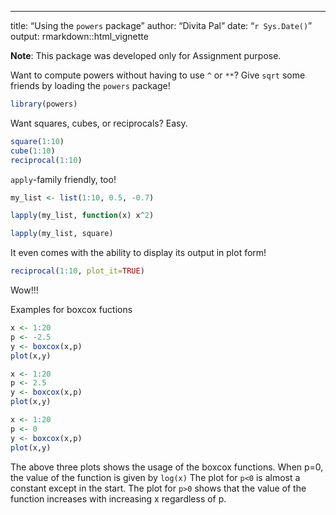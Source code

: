 ---
title: "Using the `powers` package"
author: "Divita Pal"
date: "`r Sys.Date()`"
output: rmarkdown::html_vignette

__Note__: This package was developed only for Assignment purpose.

Want to compute powers without having to use `^` or `**`? Give `sqrt` some friends by loading the `powers` package! 

```r
library(powers)
```

Want squares, cubes, or reciprocals? Easy.

```r
square(1:10)
cube(1:10)
reciprocal(1:10)
```

`apply`-family friendly, too!

```r
my_list <- list(1:10, 0.5, -0.7)

lapply(my_list, function(x) x^2)

lapply(my_list, square)
```

It even comes with the ability to display its output in plot form!

```r
reciprocal(1:10, plot_it=TRUE)
```

Wow!!!


Examples for boxcox fuctions

```r
x <- 1:20
p <- -2.5
y <- boxcox(x,p)
plot(x,y)
```



```r
x <- 1:20
p <- 2.5
y <- boxcox(x,p)
plot(x,y)

````


```r
x <- 1:20
p <- 0
y <- boxcox(x,p)
plot(x,y)
```

The above three plots shows the usage of the boxcox functions. When p=0, the value of the function is given by `log(x)` The plot for `p<0` is almost a constant except in the start. The plot for `p>0` shows that the value of the function increases with increasing x regardless of p.
